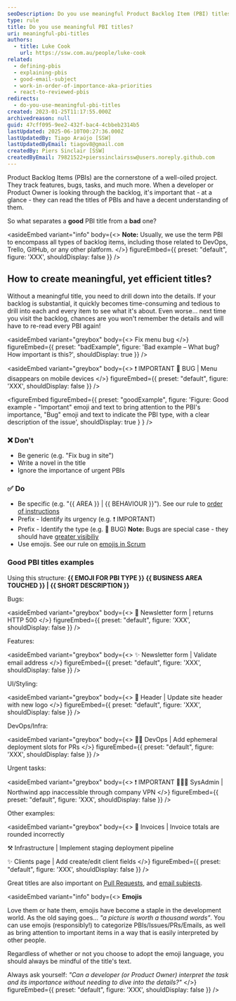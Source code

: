 ```yaml
---
seoDescription: Do you use meaningful Product Backlog Item (PBI) titles? Learn how to create efficient and descriptive PBI titles that make it easy for developers or Product Owners to quickly understand the context and importance of each item.
type: rule
title: Do you use meaningful PBI titles?
uri: meaningful-pbi-titles
authors:
  - title: Luke Cook
    url: https://ssw.com.au/people/luke-cook
related:
  - defining-pbis
  - explaining-pbis
  - good-email-subject
  - work-in-order-of-importance-aka-priorities
  - react-to-reviewed-pbis
redirects:
  - do-you-use-meaningful-pbi-titles
created: 2023-01-25T11:17:55.000Z
archivedreason: null
guid: 47cff095-9ee2-432f-bac4-4cbbeb2314b5
lastUpdated: 2025-06-10T00:27:36.000Z
lastUpdatedBy: Tiago Araújo [SSW]
lastUpdatedByEmail: tiagov8@gmail.com
createdBy: Piers Sinclair [SSW]
createdByEmail: 79821522+pierssinclairssw@users.noreply.github.com
---
```


Product Backlog Items (PBIs) are the cornerstone of a well-oiled project. They track features, bugs, tasks, and much more. When a developer or Product Owner is looking through the backlog, it's important that - at a glance - they can read the titles of PBIs and have a decent understanding of them.

So what separates a **good** PBI title from a **bad** one?
<youtubeEmbed url="https://www.youtube.com/embed/Wob4UgGmqdU" description="Video: Do you use meaningful PBI titles? | [Luke Cook](https://ssw.com.au/people/luke-cook/) | SSW Rules (5 min)" />

<asideEmbed
  variant="info"
  body={<>
    **Note:** Usually, we use the term PBI to encompass all types of backlog items, including those related to DevOps, Trello, GitHub, or any other platform.
  </>}
  figureEmbed={{
    preset: "default",
    figure: 'XXX',
    shouldDisplay: false
  }}
/>

## How to create meaningful, yet efficient titles?

Without a meaningful title, you need to drill down into the details. If your backlog is substantial, it quickly becomes time-consuming and tedious to drill into each and every item to see what it's about. Even worse... next time you visit the backlog, chances are you won't remember the details and will have to re-read every PBI again!

<asideEmbed
  variant="greybox"
  body={<>
    Fix menu bug
  </>}
  figureEmbed={{
    preset: "badExample",
    figure: 'Bad example – What bug? How important is this?',
    shouldDisplay: true
  }}
/>

<asideEmbed
  variant="greybox"
  body={<>
    ❗️ IMPORTANT 🐛 BUG | Menu disappears on mobile devices
  </>}
  figureEmbed={{
    preset: "default",
    figure: 'XXX',
    shouldDisplay: false
  }}
/>

<figureEmbed figureEmbed={{
  preset: "goodExample",
  figure: 'Figure: Good example - "Important" emoji and text to bring attention to the PBI\'s importance, "Bug" emoji and text to indicate the PBI type, with a clear description of the issue',
  shouldDisplay: true
} } />


### ❌ Don't

* Be generic (e.g. "Fix bug in site")
* Write a novel in the title
* Ignore the importance of urgent PBIs

### ✅ Do

* Be specific (e.g. "&#123;&#123; AREA &#125;&#125; | &#123;&#123; BEHAVIOUR &#125;&#125;"). See our rule to [order of instructions](/use-the-right-order-of-instructions)
* Prefix - Identify its urgency (e.g. ❗️ IMPORTANT)
* Prefix - Identify the type (e.g. 🐛 BUG)
  **Note:** Bugs are special case - they should have [greater visibiliy](/management-do-you-fix-bugs-first)
* Use emojis. See our rule on [emojis in Scrum](/which-emojis-to-use-in-scrum)

### Good PBI titles examples

Using this structure: **&#123;&#123; EMOJI FOR PBI TYPE &#125;&#125; &#123;&#123; BUSINESS AREA TOUCHED &#125;&#125; | &#123;&#123; SHORT DESCRIPTION &#125;&#125;**

Bugs:

<asideEmbed
  variant="greybox"
  body={<>
    🐛 Newsletter form | returns HTTP 500
  </>}
  figureEmbed={{
    preset: "default",
    figure: 'XXX',
    shouldDisplay: false
  }}
/>

Features:

<asideEmbed
  variant="greybox"
  body={<>
    ✨ Newsletter form | Validate email address
  </>}
  figureEmbed={{
    preset: "default",
    figure: 'XXX',
    shouldDisplay: false
  }}
/>

UI/Styling:

<asideEmbed
  variant="greybox"
  body={<>
    💄 Header | Update site header with new logo
  </>}
  figureEmbed={{
    preset: "default",
    figure: 'XXX',
    shouldDisplay: false
  }}
/>

DevOps/Infra:

<asideEmbed
  variant="greybox"
  body={<>
    👷‍♂️ DevOps | Add ephemeral deployment slots for PRs
  </>}
  figureEmbed={{
    preset: "default",
    figure: 'XXX',
    shouldDisplay: false
  }}
/>

Urgent tasks:

<asideEmbed
  variant="greybox"
  body={<>
    ❗️ IMPORTANT 🐛👷‍♂️ SysAdmin | Northwind app inaccessible through company VPN
  </>}
  figureEmbed={{
    preset: "default",
    figure: 'XXX',
    shouldDisplay: false
  }}
/>

Other examples:

<asideEmbed
  variant="greybox"
  body={<>
    🐛 Invoices | Invoice totals are rounded incorrectly

⚒️ Infrastructure | Implement staging deployment pipeline

✨ Clients page | Add create/edit client fields
  </>}
  figureEmbed={{
    preset: "default",
    figure: 'XXX',
    shouldDisplay: false
  }}
/>

Great titles are also important on [Pull Requests](/write-a-good-pull-request/#1-write-a-concise-and-self-explanatory-title), and [email subjects](/good-email-subject).

<asideEmbed
  variant="info"
  body={<>
    **Emojis**

Love them or hate them, emojis have become a staple in the development world. As the old saying goes... _"a picture is worth a thousand words"_. You can use emojis (responsibly!) to categorize PBIs/Issues/PRs/Emails, as well as bring attention to important items in a way that is easily interpreted by other people.

Regardless of whether or not you choose to adopt the emoji language, you should always be mindful of the title's text.

Always ask yourself: _"Can a developer (or Product Owner) interpret the task and its importance without needing to dive into the details?"_
  </>}
  figureEmbed={{
    preset: "default",
    figure: 'XXX',
    shouldDisplay: false
  }}
/>
